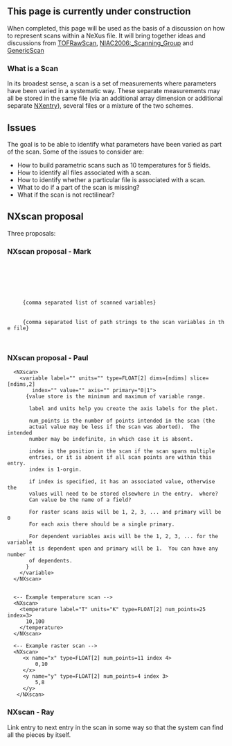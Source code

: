 == This page is currently under construction ==

When completed, this page will be used as the basis of a discussion on how to represent scans within a NeXus file.
It will bring together ideas and discussions from [[TOFRawScan]], [[NIAC2006:_Scanning_Group]] and [[GenericScan]]

===What is a Scan===
In its broadest sense, a scan is a set of measurements where parameters have been varied in a systematic way. These separate measurements may all be stored in the same file (via an additional array dimension or additional separate [[NXentry]]), several files or a mixture of the two schemes. 

==Issues==
The goal is to be able to identify what parameters have been varied as part of the scan. Some of the issues to consider are:
* How to build parametric scans such as 10 temperatures for 5 fields.
* How to identify all files associated with a scan.
* How to identify whether a particular file is associated with a scan.
* What to do if a part of the scan is missing?
* What if the scan is not rectilinear?

== NXscan proposal ==
Three proposals:

=== NXscan proposal - Mark ===

  <NXscan>
    <scan_dimensions type="NX_INT[dim]"/>
    <slice_start type="NX_INT[dim]"/>
    <slice_end   type="NX_INT[dim]"/>
    <scanvars type="NX_CHAR">
      {comma separated list of scanned variables}
    </scanvars> 
    <scanlinks type="NX_CHAR">
      {comma separated list of path strings to the scan variables in the file}
    </scanlinks>
  </NXscan>

=== NXscan proposal - Paul ===
<PRE>
  <NXscan>
    <variable label="" units="" type=FLOAT[2] dims=[ndims] slice=[ndims,2] 
        index="" value="" axis="" primary="0|1">
      {value store is the minimum and maximum of variable range.  
 
       label and units help you create the axis labels for the plot.
 
       num_points is the number of points intended in the scan (the 
       actual value may be less if the scan was aborted).  The intended 
       number may be indefinite, in which case it is absent.
 
       index is the position in the scan if the scan spans multiple 
       entries, or it is absent if all scan points are within this entry.  
       index is 1-orgin.
 
       if index is specified, it has an associated value, otherwise the
       values will need to be stored elsewhere in the entry.  where?
       Can value be the name of a field?
 
       For raster scans axis will be 1, 2, 3, ... and primary will be 0
       For each axis there should be a single primary.
 
       For dependent variables axis will be the 1, 2, 3, ... for the variable
       it is dependent upon and primary will be 1.  You can have any number
       of dependents.
      }
    </variable>
  </NXscan>


  <-- Example temperature scan -->
  <NXscan>
    <temperature label="T" units="K" type=FLOAT[2] num_points=25 index=3>
      10,100
    </temperature>
  </NXscan>

  <-- Example raster scan -->
  <NXscan>
     <x name="x" type=FLOAT[2] num_points=11 index 4>
         0,10
     </x>
     <y name="y" type=FLOAT[2] num_points=4 index 3>
         5,8
     </y>
   </NXscan>
</PRE>

=== NXscan - Ray ===

Link entry to next entry in the scan in some way so that
the system can find all the pieces by itself.